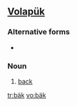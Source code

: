 {{also|Appendix:Variations of "bak"}}
==[[Volapük]]==

===Alternative forms===
* {{l|vo|bayk}}

===Noun===
{{infl|vo|noun}}

# [[back]]

[[tr:bäk]]
[[vo:bäk]]
